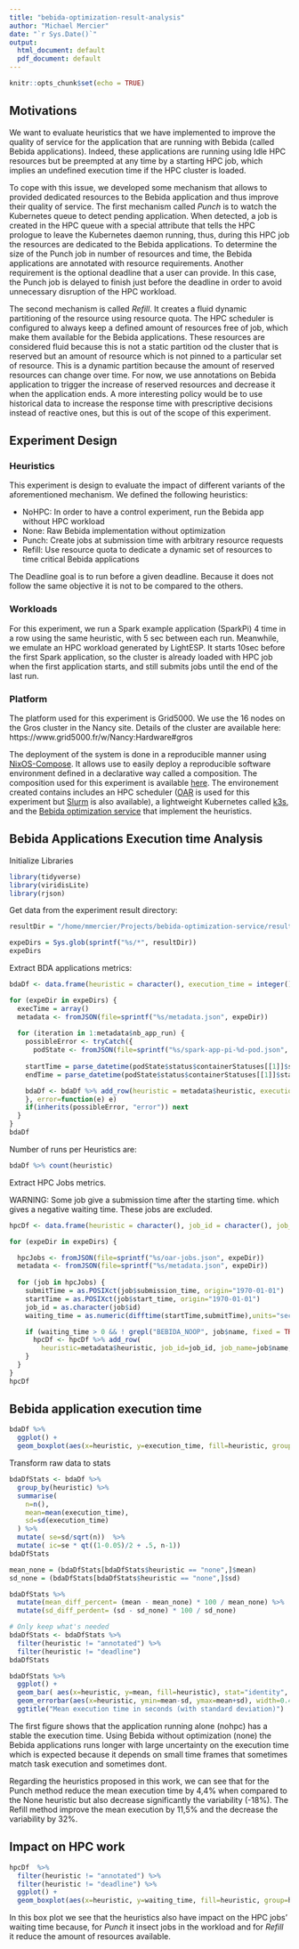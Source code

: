 ```yaml
---
title: "bebida-optimization-result-analysis"
author: "Michael Mercier"
date: "`r Sys.Date()`"
output:
  html_document: default
  pdf_document: default
---
```


```r
knitr::opts_chunk$set(echo = TRUE)
```


## Motivations

We want to evaluate heuristics that we have implemented to improve the quality of service for the application that are running with Bebida (called Bebida applications). Indeed, these applications are running using Idle HPC resources but be preempted at any time by a starting HPC job, which implies an undefined execution time if the HPC cluster is loaded.

To cope with this issue, we developed some mechanism that allows to provided dedicated resources to the Bebida application and thus improve their quality of service.
The first mechanism called *Punch* is to watch the Kubernetes queue to detect pending application. When detected, a job is created in the HPC queue with a special attribute that tells the HPC prologue to leave the Kubernetes daemon running, thus, during this HPC job the resources are dedicated to the Bebida applications.
To determine the size of the Punch job in number of resources and time, the Bebida applications are annotated with resource requirements. Another requirement is the optional deadline that a user can provide.
In this case, the Punch job is delayed to finish just before the deadline in order to avoid unnecessary disruption of the HPC workload.

The second mechanism is called *Refill*. It creates a fluid dynamic partitioning of the resource using resource quota. The HPC scheduler is configured to always keep a defined amount of resources free of job, which make them available for the Bebida applications. These resources are considered fluid because this is not a static partition od the cluster that is reserved but an amount of resource which is not pinned to a particular set of resource. This is a dynamic partition because the amount of reserved resources can change over time. For now, we use annotations on Bebida application to trigger the increase of reserved resources and decrease it when the application ends. A more interesting policy would be to use historical data to increase the response time with prescriptive decisions instead of reactive ones, but this is out of the scope of this experiment.

## Experiment Design

### Heuristics

This experiment is design to evaluate the impact of different variants of the aforementioned mechanism. We defined the following heuristics:

* NoHPC: In order to have a control experiment, run the Bebida app without HPC workload
* None: Raw Bebida implementation without optimization
* Punch: Create jobs at submission time with arbitrary resource requests
* Refill: Use resource quota to dedicate a dynamic set of resources to time critical Bebida applications

The Deadline goal is to run before a given deadline. Because it does not follow the same objective it is not to be compared to the others.

### Workloads

For this experiment, we run a Spark example application (SparkPi) 4 time in a row using the same heuristic, with 5 sec between each run.
Meanwhile, we emulate an HPC workload generated by LightESP. It starts 10sec before the first Spark application, so the cluster is already loaded with HPC job when the first application starts, and still submits jobs until the end of the last run.

### Platform

The platform used for this experiment is Grid5000. We use the 16 nodes on the Gros cluster in the Nancy site. Details of the cluster are available here: https://www.grid5000.fr/w/Nancy:Hardware#gros

The deployment of the system is done in a reproducible manner using [NixOS-Compose](https://github.com/oar-team/nixos-compose). It allows use to easily deploy a reproducible software environment defined in a declarative way called a composition. The composition used for this experiment is available [here](https://github.com/oar-team/regale-nixos-compose/tree/main/bebida). The environement created contains includes an HPC scheduler ([OAR](https://oar-3.readthedocs.io) is used for this experiment but [Slurm](https://slurm.schedmd.com/) is also available), a lightweight Kubernetes called [k3s](https://k3s.io/), and the [Bebida optimization service](https://github.com/RyaxTech/bebida-optimization-service) that implement the heuristics.


## Bebida Applications Execution time Analysis

Initialize Libraries
```r
library(tidyverse)
library(viridisLite)
library(rjson)
```

Get data from the experiment result directory:
```r
resultDir = "/home/mmercier/Projects/bebida-optimization-service/result-all-4/"

expeDirs = Sys.glob(sprintf("%s/*", resultDir))
expeDirs
```

Extract BDA applications metrics:
```r

bdaDf <- data.frame(heuristic = character(), execution_time = integer())

for (expeDir in expeDirs) {
  execTime = array()
  metadata <- fromJSON(file=sprintf("%s/metadata.json", expeDir))
  
  for (iteration in 1:metadata$nb_app_run) {
    possibleError <- tryCatch({
      podState <- fromJSON(file=sprintf("%s/spark-app-pi-%d-pod.json", expeDir, iteration))
  
    startTime = parse_datetime(podState$status$containerStatuses[[1]]$state$terminated$startedAt)
    endTime = parse_datetime(podState$status$containerStatuses[[1]]$state$terminated$finishedAt)

    bdaDf <- bdaDf %>% add_row(heuristic = metadata$heuristic, execution_time = as.numeric(difftime(endTime,startTime),units="secs"))
    }, error=function(e) e)
    if(inherits(possibleError, "error")) next
  }
}
bdaDf
```
Number of runs per Heuristics are:
```r
bdaDf %>% count(heuristic)
```
Extract HPC Jobs metrics.

WARNING: Some job give a submission time after the starting time. which gives a negative waiting time. These jobs are excluded.
```r

hpcDf <- data.frame(heuristic = character(), job_id = character(), job_name = character(), waiting_time = integer())

for (expeDir in expeDirs) {

  hpcJobs <- fromJSON(file=sprintf("%s/oar-jobs.json", expeDir))
  metadata <- fromJSON(file=sprintf("%s/metadata.json", expeDir))
  
  for (job in hpcJobs) {
    submitTime = as.POSIXct(job$submission_time, origin="1970-01-01")
    startTime = as.POSIXct(job$start_time, origin="1970-01-01")
    job_id = as.character(job$id)
    waiting_time = as.numeric(difftime(startTime,submitTime),units="secs")

    if (waiting_time > 0 && ! grepl("BEBIDA_NOOP", job$name, fixed = TRUE)) {
      hpcDf <- hpcDf %>% add_row(
        heuristic=metadata$heuristic, job_id=job_id, job_name=job$name, waiting_time=waiting_time) 
    }
  }
}
hpcDf
```

## Bebida application execution time

```r
bdaDf %>%
  ggplot() +
  geom_boxplot(aes(x=heuristic, y=execution_time, fill=heuristic, group=heuristic, ymin=0))
```

Transform raw data to stats
```r
bdaDfStats <- bdaDf %>%
  group_by(heuristic) %>%
  summarise( 
    n=n(),
    mean=mean(execution_time),
    sd=sd(execution_time)
  ) %>%
  mutate( se=sd/sqrt(n))  %>%
  mutate( ic=se * qt((1-0.05)/2 + .5, n-1))
bdaDfStats
```
```r
mean_none = (bdaDfStats[bdaDfStats$heuristic == "none",]$mean)
sd_none = (bdaDfStats[bdaDfStats$heuristic == "none",]$sd)

bdaDfStats %>%
  mutate(mean_diff_percent= (mean - mean_none) * 100 / mean_none) %>%
  mutate(sd_diff_perdent= (sd - sd_none) * 100 / sd_none)

# Only keep what's needed
bdaDfStats <- bdaDfStats %>%
  filter(heuristic != "annotated") %>%
  filter(heuristic != "deadline")
bdaDfStats
```

```r
bdaDfStats %>%
  ggplot() +
  geom_bar( aes(x=heuristic, y=mean, fill=heuristic), stat="identity", alpha=0.5) +
  geom_errorbar(aes(x=heuristic, ymin=mean-sd, ymax=mean+sd), width=0.4, colour="orange", alpha=0.9, size=1.3) +
  ggtitle("Mean execution time in seconds (with standard deviation)")

```

The first figure shows that the application running alone (nohpc) has a stable the execution time. Using Bebida without optimization (none) the Bebida applications runs longer with large uncertainty on the execution time which is expected because it depends on small time frames that sometimes match task execution and sometimes dont.

Regarding the heuristics proposed in this work, we can see that for the Punch method reduce the mean execution time by 4,4% when compared to the None heuristic but also decrease significantly the variability (-18%). The Refill method improve the mean execution by 11,5% and the decrease the variability by 32%.


## Impact on HPC work

```r
hpcDf  %>%
  filter(heuristic != "annotated") %>%
  filter(heuristic != "deadline") %>%
  ggplot() +
  geom_boxplot(aes(x=heuristic, y=waiting_time, fill=heuristic, group=heuristic, ymin=0))
```


In this box plot we see that the heuristics also have impact on the HPC jobs' waiting time because, for *Punch* it insect jobs in the workload and for *Refill* it reduce the amount of resources available.
